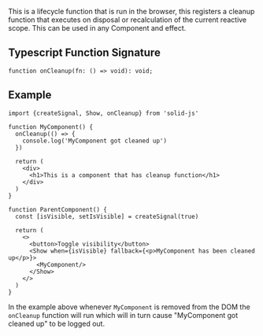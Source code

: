 <Title>onCleanup</Title>

This is a lifecycle function that is run in the browser, this registers a cleanup function that executes on disposal or recalculation of the current reactive scope. This can be used in any Component and effect.

## Typescript Function Signature

```tsx
function onCleanup(fn: () => void): void;
```

## Example

```tsx
import {createSignal, Show, onCleanup} from 'solid-js'

function MyComponent() {
  onCleanup(() => {
    console.log('MyComponent got cleaned up')
  })

  return (
    <div>
      <h1>This is a component that has cleanup function</h1>
    </div>
  )
}

function ParentComponent() {
  const [isVisible, setIsVisible] = createSignal(true)

  return (
    <>
      <button>Toggle visibility</button>
      <Show when={isVisible} fallback={<p>MyComponent has been cleaned up</p>}>
        <MyComponent/>
      </Show>
    </>
  )
}
```

In the example above whenever `MyComponent` is removed from the DOM the `onCleanup` function will run which will in turn cause "MyComponent got cleaned up" to be logged out.
